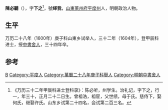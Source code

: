 '''陳必聽'''（{{bd|？||1606年|catIdx=}}），字'''下之'''<ref>《万历三十二年甲辰科进士登科录》：陈必听，州学生。治礼记，字下之，行一，年三十，正月二十二日生。曾祖浩，祖宦，父世绩，母于氏。慈侍下，娶何氏，继娶许氏。山东乡试第二十四名，会试第二百三名。</ref>，號'''绎我'''，[[山東|山東]][[莱州府|莱州府]][[平度州|平度州]]人，明朝政治人物。

== 生平 ==
万历二十八年（1600年）庚子科山東乡试举人，三十二年（1604年），登甲辰科进士，授[[中書舍人|中書舍人]]，三十四年卒。

==参考==
{{reflist}}

{{萬曆三十二年甲辰科殿試金榜}}

{{Authority control}}

{{DEFAULTSORT:}}
[[Category:陳姓|B]]
[[Category:平度人|Category:平度人]]
[[Category:萬曆二十八年庚子科舉人|Category:萬曆二十八年庚子科舉人]]
[[Category:明朝中書舍人|Category:明朝中書舍人]]


{{明朝人物小作品}}